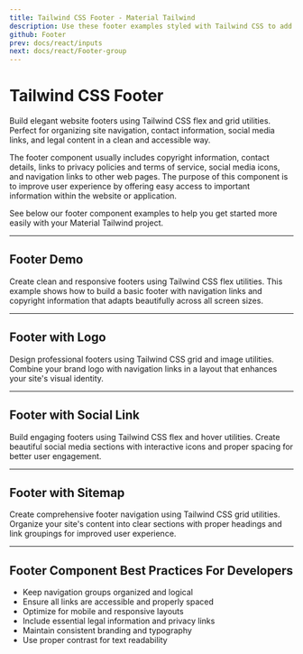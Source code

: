 ```yaml
---
title: Tailwind CSS Footer - Material Tailwind
description: Use these footer examples styled with Tailwind CSS to add useful links, additional information, navigation options, and social media icons to your website.
github: Footer
prev: docs/react/inputs
next: docs/react/Footer-group
---
```


# Tailwind CSS Footer

Build elegant website footers using Tailwind CSS flex and grid utilities. Perfect for organizing site navigation, contact information, social media links, and legal content in a clean and accessible way.

The footer component usually includes copyright information, contact details, links to privacy policies and terms of service, social media icons, and navigation links to other web pages. The purpose of this component is to improve user experience by offering easy access to important information within the website or application.

See below our footer component examples to help you get started more easily with your Material Tailwind project.


---

## Footer Demo

Create clean and responsive footers using Tailwind CSS flex utilities. This example shows how to build a basic footer with navigation links and copyright information that adapts beautifully across all screen sizes.

<PreviewWithCode relativePath="footer/footer-demo.tsx" language="html" />

---

## Footer with Logo

Design professional footers using Tailwind CSS grid and image utilities. Combine your brand logo with navigation links in a layout that enhances your site's visual identity.

<PreviewWithCode relativePath="footer/footer-with-logo.tsx" language="html" />

---

## Footer with Social Link

Build engaging footers using Tailwind CSS flex and hover utilities. Create beautiful social media sections with interactive icons and proper spacing for better user engagement.

<PreviewWithCode relativePath="footer/footer-with-social-link.tsx" language="html" />

---

## Footer with Sitemap

Create comprehensive footer navigation using Tailwind CSS grid utilities. Organize your site's content into clear sections with proper headings and link groupings for improved user experience.

<PreviewWithCode relativePath="footer/footer-with-sitemap.tsx" language="html" />

---

## Footer Component Best Practices For Developers

- Keep navigation groups organized and logical
- Ensure all links are accessible and properly spaced
- Optimize for mobile and responsive layouts
- Include essential legal information and privacy links
- Maintain consistent branding and typography
- Use proper contrast for text readability
